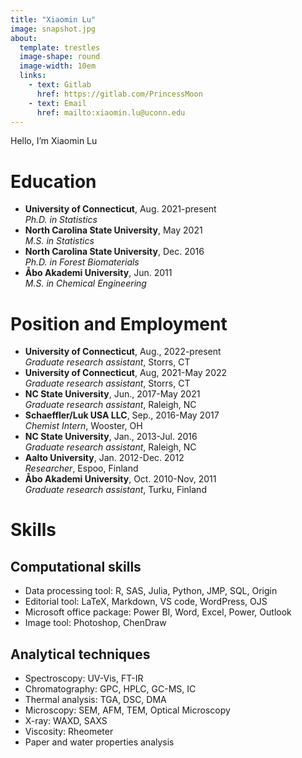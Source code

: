 ```yaml
---
title: "Xiaomin Lu"
image: snapshot.jpg
about: 
  template: trestles
  image-shape: round
  image-width: 10em
  links:
    - text: Gitlab
      href: https://gitlab.com/PrincessMoon
    - text: Email
      href: mailto:xiaomin.lu@uconn.edu
---
```

Hello, I'm Xiaomin Lu

# Education
+ **University of Connecticut**, Aug. 2021-present  
  *Ph.D. in Statistics*
+ **North Carolina State University**, May 2021  
  *M.S. in Statistics*
+ **North Carolina State University**, Dec. 2016  
  *Ph.D. in Forest Biomaterials*
+ **Åbo Akademi University**, Jun. 2011  
  *M.S. in Chemical Engineering*
  
  
# Position and Employment
+ **University of Connecticut**, Aug., 2022-present  
  *Graduate research assistant*, Storrs, CT
+ **University of Connecticut**, Aug, 2021-May 2022  
  *Graduate research assistant*, Storrs, CT
+ **NC State University**, Jun., 2017-May 2021  
  *Graduate research assistant*, Raleigh, NC
+ **Schaeffler/Luk USA LLC**, Sep., 2016-May 2017  
  *Chemist Intern*, Wooster, OH
+ **NC State University**, Jan., 2013-Jul. 2016  
  *Graduate research assistant*, Raleigh, NC
+ **Aalto University**, Jan. 2012-Dec. 2012  
  *Researcher*, Espoo, Finland
+ **Åbo Akademi University**, Oct. 2010-Nov, 2011  
  *Graduate research assistant*, Turku, Finland


# Skills
## Computational skills
+ Data processing tool: R, SAS, Julia, Python, JMP, SQL, Origin
+ Editorial tool: LaTeX, Markdown, VS code, WordPress, OJS
+ Microsoft office package: Power BI, Word, Excel, Power, Outlook
+ Image tool: Photoshop, ChenDraw

## Analytical techniques
+ Spectroscopy: UV-Vis, FT-IR
+ Chromatography: GPC, HPLC, GC-MS, IC
+ Thermal analysis: TGA, DSC, DMA
+ Microscopy: SEM, AFM, TEM, Optical Microscopy
+ X-ray: WAXD, SAXS
+ Viscosity: Rheometer
+ Paper and water properties analysis










  